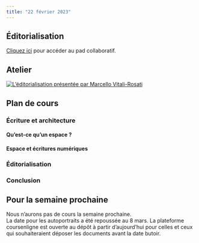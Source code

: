```yaml
---
title: "22 février 2023"
---
```


## Éditorialisation

::: {.callout-note}

[Cliquez ici](https://demo.hedgedoc.org/a8OGbGn3QrWdiuWU9cTDKQ#) pour accéder au pad collaboratif.

:::

## Atelier 

[![L'éditorialisation présentée par Marcello Vitali-Rosati](https://webtv.univ-rouen.fr/public/videos/v125a98df8895hojvfvuesee4j2res/thumb.jpg)](https://webtv.univ-rouen.fr/videos/20-03-2018-095823-partie-2/)

## Plan de cours 
### Écriture et architecture
#### Qu'est-ce qu'un espace ?
#### Espace et écritures numériques
### Éditorialisation
### Conclusion

## Pour la semaine prochaine

Nous n'aurons pas de cours la semaine prochaine.   
La date pour les autoportraits a été repoussée au 8 mars. La plateforme coursenligne est ouverte au dépôt à partir d'aujourd'hui pour celles et ceux qui souhaiteraient déposer les documents avant la date butoir. 